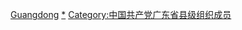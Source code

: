 [[Category:中國共產黨縣級組織領導人|Guangdong]]
[[Category:中國共產黨廣東省地方組織領導人|*]]
[[Category:中国共产党广东省县级组织成员|Category:中国共产党广东省县级组织成员]]